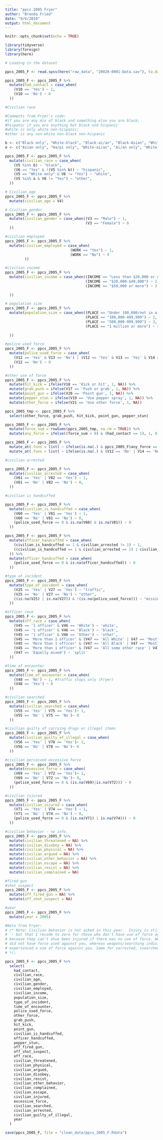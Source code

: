 ```yaml
---
title: "ppcs 2005 Fryer"
author: "Brenda Fried"
date: "9/6/2019"
output: html_document
---
```


```r
knitr::opts_chunk$set(echo = TRUE)
```

```r
library(tidyverse)
library(foreign)
library(here)
```

```r
# Loading in the dataset

ppcs_2005_F <- read.spss(here("raw_data", "20020-0001-Data.sav"), to.data.frame=TRUE)
```

```r
ppcs_2005_F <- ppcs_2005_F %>%
  mutate(had_contact = case_when(
    (V10 == 'Yes') ~ 1,
    (V10 == 'No') ~ 0
  ))
```

```r
#Civilian race

#Comments from Fryer's code:
#if you are any mix of black and something else you are black;
#hispanic if you are anything but black and hispanic
#white is only white non-hispanic;
#other is any non-white non-black non-hispanic

b <- c("Black only", "White-black", "Black-ai/an", "Black-Asian", "White-Black-ai", "Black-ha/pi")
o <- c("Asian only", "Ha/pi only", "White-ai/an", "Ai/an only", "White-Asian", "White-Hawaiian", "Asian-ha/pi", "White-ai-Asian", "4 or 5 races", "2 or 3 races", "White-Asian-ha", "Ai-Asian")

ppcs_2005_F <- ppcs_2005_F %>% 
  mutate(civilian_race = case_when(
    (V5 %in% b) ~ "black", 
    (V6 == "Yes" & !(V5 %in% b)) ~ "hispanic", 
    (V5 == "White only" & V6 != "Yes") ~ "white", 
    (V5 %in% o & V6 != "Yes") ~ "other",
  ))
```

```r
# Civilian_age
ppcs_2005_F <- ppcs_2005_F %>% 
  mutate(civilian_age = V4)

```

```r
# Civilian_gender
ppcs_2005_F <- ppcs_2005_F %>%
  mutate(civilian_gender = case_when((V3 == "Male") ~ 1,
                                     (V3 == "Female") ~ 0
  ))

```

```r
#civilian employed
ppcs_2005_F <- ppcs_2005_F %>%
  mutate(civilian_employed = case_when(
                              (WORK == "Yes") ~ 1,
                              (WORK == "No") ~ 0 
         ))
```

```r
#civilian income
ppcs_2005_F <- ppcs_2005_F %>%
  mutate(civilian_income = case_when((INCOME == "Less than $20,000 or na") ~ 1,
                                     (INCOME == "$20,000-$49,000") ~ 2,
                                     (INCOME == "$50,000 or more") ~ 3
    
  ))
```

```r
# population size
ppcs_2005_F <- ppcs_2005_F %>%
  mutate(population_size = case_when((PLACE == "Under 100,000/not in a place") ~ 1,
                                     (PLACE == "100,000-499,999") ~ 2,
                                     (PLACE == "500,000-999,999") ~ 3,
                                     (PLACE == "1 million or more") ~ 4,
    
  ))
```

```r
#police used force
ppcs_2005_F <- ppcs_2005_F %>%
  mutate(police_used_force = case_when(
    (V12 == 'Yes' & V13 == 'No') | (V12 == 'Yes' & V13 == 'Yes' & V14 == 'Yes') ~ 1,
    (V12 == 'No') ~ 0
  ))
```

```r
#other use of force
ppcs_2005_F <- ppcs_2005_F %>%
  mutate(hit_kick = ifelse(V18 == 'Kick or hit', 1, NA)) %>%
  mutate(grab_push = ifelse(V17 == 'Push or grab', 1, NA)) %>%
  mutate(point_gun = ifelse(V20 == 'Point gun', 1, NA)) %>%
  mutate(pepper_stun = ifelse(V19 == 'Use pepper spray', 1, NA)) %>%
  mutate(other_force = ifelse(V21 == 'Use other force', 1, NA)) 

ppcs_2005_tmp <- ppcs_2005_F %>%
  select(other_force, grab_push, hit_kick, point_gun, pepper_stun)

ppcs_2005_F <- ppcs_2005_F %>%
  mutate(force_sum = rowSums(ppcs_2005_tmp, na.rm = TRUE)) %>%
  mutate(any_force = ifelse((force_sum > 0) & (had_contact == 1), 1, 0))

ppcs_2005_F <- ppcs_2005_F %>%
  mutate_at(.funs = list( ~ ifelse(is.na(.) & ppcs_2005_F$any_force == 1, 0, .)), .vars = colnames(ppcs_2005_tmp)) %>%
  mutate_at(.funs = list( ~ ifelse(is.na(.) & (V12 == 'No' | V14 == 'No'), 0, .)), .vars = colnames(ppcs_2005_tmp))

```

```r
#civilian arrested

ppcs_2005_F <- ppcs_2005_F %>%
  mutate(civilian_arrested = case_when(
    (V61 == 'Yes' | V82 == 'Yes') ~ 1,
    (V61 == 'No' | V82 == 'No') ~ 0,
  ))
```

```r
#civilian is handcuffed

ppcs_2005_F <- ppcs_2005_F %>%
  mutate(civilian_is_handcuffed = case_when(
    (V60 == 'Yes' | V81 == 'Yes') ~ 1,
    (V60 == 'No' | V81 == 'No') ~ 0,
    (police_used_force == 0 & is.na(V60) & is.na(V81)) ~ 0
  ))

ppcs_2005_F <- ppcs_2005_F %>%
  mutate(officer_handcuffed = case_when(
    (civilian_is_handcuffed == 1 & civilian_arrested != 1) ~ 1,
    ((civilian_is_handcuffed == 1 & civilian_arrested == 1) | civilian_is_handcuffed == 0) ~ 0
  )) %>% 
  mutate(officer_handcuffed = case_when(
    (police_used_force == 0 & is.na(officer_handcuffed)) ~ 0
  ))

```

```r
#type of incident
ppcs_2005_F <- ppcs_2005_F %>%
  mutate(type_of_incident = case_when(
    (V25 == 'Yes' | V27 == 'Yes') ~ "traffic",
    (V25 == 'No' | V27 == 'No') ~ "other",
    ((is.na(V25) | is.na(V27)) & !(is.na(police_used_force))) ~ "missing"
  ))
```

```r
#officer race
ppcs_2005_F <- ppcs_2005_F %>%
  mutate(off_race = case_when(
    (V45 == '1 officer' & V46 == 'White') ~ 'white',
    (V45 == '1 officer' & V46 == 'Black') ~ 'black',
    (V45 == '1 officer' & V46 == 'Other') ~ 'other',
    (V45 == 'More than 1 officer' & (V47 == 'All White' | V47 == 'Mostly White')) ~ 'white',
    (V45 == 'More than 1 officer' & (V47 == 'All Black' | V47 == 'Mostly Black')) ~ 'black',
    (V45 == 'More than 1 officer' & (V47 == 'All some other race' | V47 == 'Mostly some other race')) ~ 'other',
    (V47 == 'Equally mixed') ~ 'split'
  ))
```

```r
#time of encounter
ppcs_2005_F <- ppcs_2005_F %>%
  mutate(time_of_encounter = case_when(
    (V48 == 'No') ~ 1, #traffic stops only (Fryer)
    (V48 == 'Yes') ~ 0
  ))
```

```r
#civilian searched
ppcs_2005_F <- ppcs_2005_F %>%
  mutate(civilian_searched = case_when(
    (V55 == 'Yes' | V75 == 'Yes')~ 1,
    (V55 == 'No' | V75 == 'No')~ 0
  ))
```

```r
#civilian guilty of carrying drugs or illegal items
ppcs_2005_F <- ppcs_2005_F %>%
  mutate(civilian_guilty_of_illegal = case_when(
    (V56 == 'Yes' | V78 == 'Yes')~ 1,
    (V56 == 'No' | V78 == 'No')~ 0
  ))
```

```r
#civilian perceived excessive force
ppcs_2005_F <- ppcs_2005_F %>%
  mutate(excessive_force = case_when(
    (V69 == 'Yes' | V72 == 'Yes')~ 1,
    (V69 == 'No' | V72 == 'No')~ 0,
    (police_used_force == 0 & (is.na(V69)|is.na(V72))) ~ 0
  ))
```

```r
#civilian injured
ppcs_2005_F <- ppcs_2005_F %>%
  mutate(civilian_injured = case_when(
    (V71 == 'Yes' | V74 == 'Yes') ~ 1,
    (V71 == 'No' | V74 == 'No') ~ 0,
    (police_used_force == 0 & (is.na(V71) | is.na(V74))) ~ 0
  ))
```

```r
#civilian_behavior - no info.
ppcs_2005_F <- ppcs_2005_F %>%
  mutate(civilian_threatened = NA) %>%
  mutate(civilian_disobey = NA) %>%
  mutate(civilian_physical = NA) %>%
  mutate(civilian_argued = NA) %>%
  mutate(civilian_other_behavior = NA) %>%
  mutate(civilian_escape = NA) %>%
  mutate(civilian_resist = NA) %>%
  mutate(civilian_complained = NA)
```

```r
#fired gun
#shot suspect
ppcs_2005_F <- ppcs_2005_F %>%
  mutate(off_fired_gun = NA) %>%
  mutate(off_shot_suspect = NA)
```

```r
#year
ppcs_2005_F <- ppcs_2005_F %>%
  mutate(year = 2005)
```

```r
#Note from Fryer:
# /* Note: Civilian behavior is not asked in this year.  Injury is still only asked of those who have force used against them,
#  - but that I recode to zero for those who don't have use of force against them, 
# because they can't ahve been injured if there was no use of force. Weapons/searching car is asked for traffic stops even if you
# did not have force used against you, whereas weapons/searching individual is asked for other stops only if you 
# experienced a use of force against you. Same for sarrested, ssearched, sdrugs. Daytime is only asked in traffic stops.
# */;
```

```r
ppcs_2005_F <- ppcs_2005_F %>%
  select(
    had_contact,
    civilian_race,
    civilian_age,
    civilian_gender,
    civilian_employed,
    civilian_income,
    population_size,
    type_of_incident,
    time_of_encounter,
    police_used_force,
    other_force,
    grab_push,
    hit_kick,
    point_gun,
    civilian_is_handcuffed,
    officer_handcuffed,
    pepper_stun,
    off_fired_gun,
    off_shot_suspect,
    off_race,
    civilian_threatened,
    civilian_physical, 
    civilian_argued,
    civilian_disobey,
    civilian_resist,
    civilian_other_behavior,
    civilian_complained,
    civilian_escape,
    civilian_injured,
    excessive_force,
    civilian_searched,
    civilian_arrested,
    civilian_guilty_of_illegal,
    year
  )

save(ppcs_2005_F, file = "clean_data/ppcs_2005_F.Rdata")
```

